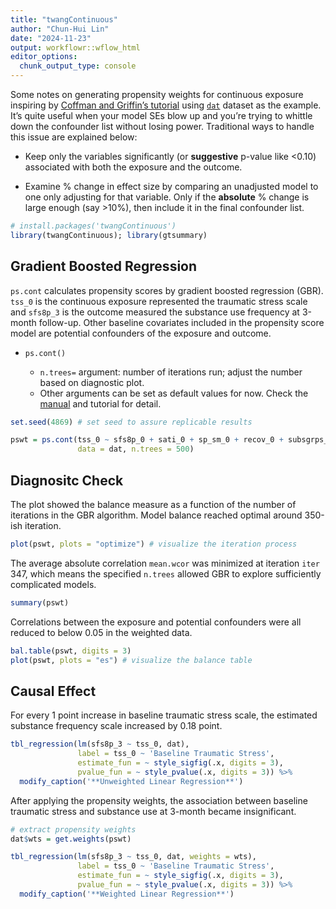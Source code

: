 ```yaml
---
title: "twangContinuous"
author: "Chun-Hui Lin"
date: "2024-11-23"
output: workflowr::wflow_html
editor_options:
  chunk_output_type: console
---
```


Some notes on generating propensity weights for continuous exposure inspiring by [Coffman and Griffin's tutorial](https://cran.r-project.org/web/packages/twangContinuous/vignettes/briefTutorial.html) using [`dat`](https://rdrr.io/cran/twangContinuous/man/dat.html) dataset as the example. It's quite useful when your model SEs blow up and you're trying to whittle down the confounder list without losing power. Traditional ways to handle this issue are explained below: 

* Keep only the variables significantly (or **suggestive** p-value like <0.10) associated with both the exposure and the outcome.

* Examine % change in effect size by comparing an unadjusted model to one only adjusting for that variable. Only if the **absolute** % change is large enough (say >10%), then include it in the final confounder list.

```r
# install.packages('twangContinuous')
library(twangContinuous); library(gtsummary)
```

## Gradient Boosted Regression

`ps.cont` calculates propensity scores by gradient boosted regression (GBR). `tss_0` is the continuous exposure represented the traumatic stress scale and `sfs8p_3` is the outcome measured the substance use frequency at 3-month follow-up. Other baseline covariates included in the propensity score model are potential confounders of the exposure and outcome. 

* `ps.cont()`

  * `n.trees=` argument: number of iterations run; adjust the number based on diagnostic plot.
  * Other arguments can be set as default values for now. Check the [manual](https://cran.r-project.org/web/packages/twangContinuous/twangContinuous.pdf) and tutorial for detail.
  
```r
set.seed(4869) # set seed to assure replicable results

pswt = ps.cont(tss_0 ~ sfs8p_0 + sati_0 + sp_sm_0 + recov_0 + subsgrps_n + treat,
               data = dat, n.trees = 500)
```

## Diagnositc Check

The plot showed the balance measure as a function of the number of iterations in the GBR algorithm. Model balance reached optimal around 350-ish iteration.

```r
plot(pswt, plots = "optimize") # visualize the iteration process
```

The average absolute correlation `mean.wcor` was minimized at iteration `iter` 347, which means the specified `n.trees` allowed GBR to explore sufficiently complicated models. 

```r
summary(pswt)
```

Correlations between the exposure and potential confounders were all reduced to below 0.05 in the weighted data.

```r
bal.table(pswt, digits = 3)
plot(pswt, plots = "es") # visualize the balance table
```

## Causal Effect

For every 1 point increase in baseline traumatic stress scale, the estimated substance frequency scale increased by 0.18 point.

```r
tbl_regression(lm(sfs8p_3 ~ tss_0, dat), 
               label = tss_0 ~ 'Baseline Traumatic Stress',
               estimate_fun = ~ style_sigfig(.x, digits = 3),
               pvalue_fun = ~ style_pvalue(.x, digits = 3)) %>%
  modify_caption('**Unweighted Linear Regression**')
```

After applying the propensity weights, the association between baseline traumatic stress and substance use at 3-month became insignificant.

```r
# extract propensity weights
dat$wts = get.weights(pswt) 

tbl_regression(lm(sfs8p_3 ~ tss_0, dat, weights = wts), 
               label = tss_0 ~ 'Baseline Traumatic Stress',
               estimate_fun = ~ style_sigfig(.x, digits = 3),
               pvalue_fun = ~ style_pvalue(.x, digits = 3)) %>%
  modify_caption('**Weighted Linear Regression**')
```  
